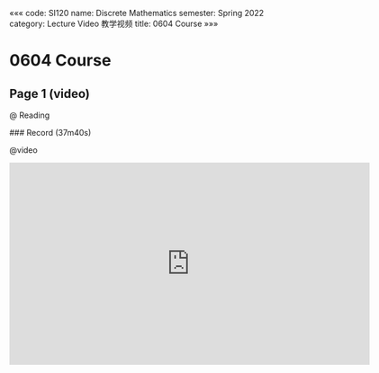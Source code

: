 «««
code: SI120
name: Discrete Mathematics
semester: Spring 2022
category: Lecture Video 教学视频
title: 0604 Course
»»»

# 0604 Course

## Page 1 (video)

@ Reading

<div class="markdown-body">
### Record (37m40s)
</div>

@video

<iframe src="https://sbfull.com/e/0lwl3qbcr4g4.html" frameborder=0 marginwidth=0 marginheight=0 scrolling=no width=640 height=360 allowfullscreen></iframe>


